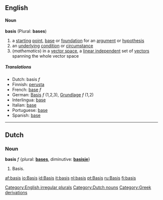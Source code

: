 ==English==
====Noun====
'''basis''' (Plural: '''bases''')
# a [[starting]] [[point]], [[base]] or [[foundation]] for an [[argument]] or [[hypothesis]]
# an [[underlying]] [[condition]] or [[circumstance]]
#(''mathematics'') in a [[vector space]], a [[linear independent]] set of [[vector]]s spanning the whole vector space

===== Translations =====
*Dutch: basis ''f''
*Finnish: [[perusta]]
*French: [[base]] ''f''
*German: [[Basis]] ''f'' (1,2,3), [[Grundlage]] ''f'' (1,2)
*Interlingua: [[base]] 
*Italian: [[base]] 
*Portuguese: [[base]] 
*Spanish: [[base]]

[[Category:English irregular plurals]]
----
==Dutch==
===Noun===
'''basis''' ''f'' {plural: '''[[bases]]''', diminutive: '''[[basisje]]'''}
#Basis.

[[Category:Dutch nouns]]
[[Category:Greek derivations]]

[[af:basis]]
[[io:Basis]]
[[id:Basis]]
[[it:basis]]
[[nl:basis]]
[[pt:Basis]]
[[ru:Basis]]
[[fi:basis]]